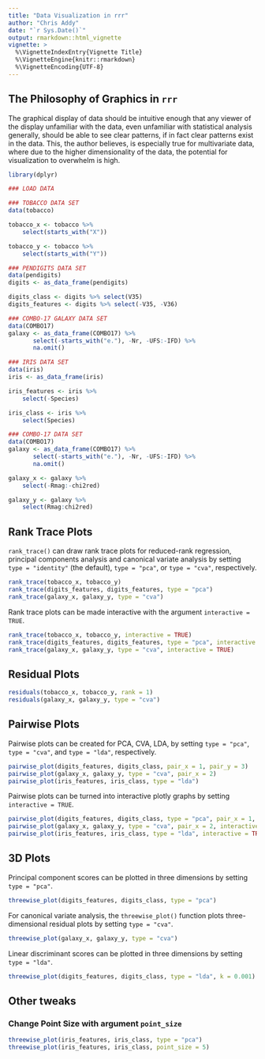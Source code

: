 ```yaml
---
title: "Data Visualization in rrr"
author: "Chris Addy"
date: "`r Sys.Date()`"
output: rmarkdown::html_vignette
vignette: >
  %\VignetteIndexEntry{Vignette Title}
  %\VignetteEngine{knitr::rmarkdown}
  %\VignetteEncoding{UTF-8}
---
```


## The Philosophy of Graphics in `rrr`

The graphical display of data should be intuitive enough that any viewer of the display unfamiliar with the data, even unfamiliar with statistical analysis generally, should be able to see clear patterns, if in fact clear patterns exist in the data. This, the author believes, is especially true for multivariate data, where due to the higher dimensionality of the data, the potential for visualization to overwhelm is high.

```r
library(dplyr)

### LOAD DATA

### TOBACCO DATA SET
data(tobacco)

tobacco_x <- tobacco %>%
	select(starts_with("X"))

tobacco_y <- tobacco %>%
	select(starts_with("Y"))

### PENDIGITS DATA SET
data(pendigits)
digits <- as_data_frame(pendigits)

digits_class <- digits %>% select(V35)
digits_features <- digits %>% select(-V35, -V36)

### COMBO-17 GALAXY DATA SET
data(COMBO17)
galaxy <- as_data_frame(COMBO17) %>%
       select(-starts_with("e."), -Nr, -UFS:-IFD) %>%
       na.omit()

### IRIS DATA SET
data(iris)
iris <- as_data_frame(iris)

iris_features <- iris %>%
	select(-Species)

iris_class <- iris %>%
	select(Species)

### COMBO-17 DATA SET
data(COMBO17)
galaxy <- as_data_frame(COMBO17) %>%
       select(-starts_with("e."), -Nr, -UFS:-IFD) %>%
       na.omit()

galaxy_x <- galaxy %>%
	select(-Rmag:-chi2red)

galaxy_y <- galaxy %>%
	select(Rmag:chi2red)
```

## Rank Trace Plots

`rank_trace()` can draw rank trace plots for reduced-rank regression, principal components analysis and canonical variate analysis by setting `type = "identity"` (the default), `type = "pca"`, or `type = "cva"`, respectively.

```r
rank_trace(tobacco_x, tobacco_y)
rank_trace(digits_features, digits_features, type = "pca")
rank_trace(galaxy_x, galaxy_y, type = "cva")
```

Rank trace plots can be made interactive with the argument `interactive = TRUE`.

```r
rank_trace(tobacco_x, tobacco_y, interactive = TRUE)
rank_trace(digits_features, digits_features, type = "pca", interactive = TRUE)
rank_trace(galaxy_x, galaxy_y, type = "cva", interactive = TRUE)
```

## Residual Plots

```r
residuals(tobacco_x, tobacco_y, rank = 1)
residuals(galaxy_x, galaxy_y, type = "cva")
```

## Pairwise Plots

Pairwise plots can be created for PCA, CVA, LDA, by setting `type = "pca"`, `type = "cva"`, and `type = "lda"`, respectively.

```r
pairwise_plot(digits_features, digits_class, pair_x = 1, pair_y = 3)
pairwise_plot(galaxy_x, galaxy_y, type = "cva", pair_x = 2)
pairwise_plot(iris_features, iris_class, type = "lda")
```

Pairwise plots can be turned into interactive plotly graphs by setting `interactive = TRUE`.

```r
pairwise_plot(digits_features, digits_class, type = "pca", pair_x = 1, pair_y = 3, interactive = TRUE)
pairwise_plot(galaxy_x, galaxy_y, type = "cva", pair_x = 2, interactive = TRUE)
pairwise_plot(iris_features, iris_class, type = "lda", interactive = TRUE)
```

## 3D Plots

Principal component scores can be plotted in three dimensions by setting
`type = "pca"`.

```r
threewise_plot(digits_features, digits_class, type = "pca")
```

For canonical variate analysis, the `threewise_plot()` function plots
three-dimensional residual plots by setting `type = "cva"`.

```r
threewise_plot(galaxy_x, galaxy_y, type = "cva")
```

Linear discriminant scores can be plotted in three dimensions by setting
`type = "lda"`.

```r
threewise_plot(digits_features, digits_class, type = "lda", k = 0.001)
```

## Other tweaks

### Change Point Size with argument `point_size`

```r
threewise_plot(iris_features, iris_class, type = "pca")
threewise_plot(iris_features, iris_class, point_size = 5)
```
